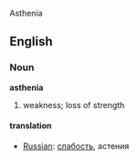 Asthenia
==English==
===Noun===

'''asthenia'''

# weakness; loss of strength

====translation====
*[[Russian]]: [[слабость]], астения